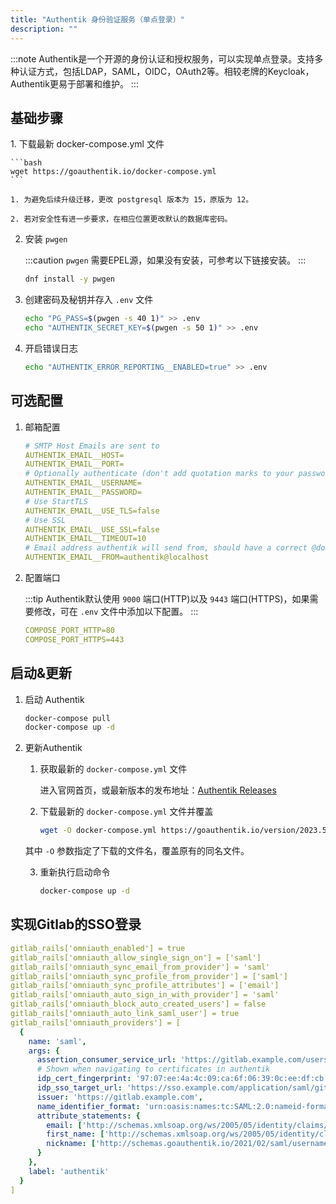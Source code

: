 ```yaml
---
title: "Authentik 身份验证服务（单点登录）"
description: ""
---
```



:::note
Authentik是一个开源的身份认证和授权服务，可以实现单点登录。支持多种认证方式，包括LDAP，SAML，OIDC，OAuth2等。相较老牌的Keycloak，Authentik更易于部署和维护。
:::

## 基础步骤

<Steps>
1. 下载最新 docker-compose.yml 文件

    ```bash
    wget https://goauthentik.io/docker-compose.yml
    ```

    1. 为避免后续升级迁移，更改 postgresql 版本为 15，原版为 12。

    2. 若对安全性有进一步要求，在相应位置更改默认的数据库密码。

2. 安装 `pwgen`

    :::caution
    `pwgen` 需要EPEL源，如果没有安装，可参考以下链接安装。
    :::

    ```bash
    dnf install -y pwgen
    ```

3. 创建密码及秘钥并存入 `.env` 文件

    ```bash
    echo "PG_PASS=$(pwgen -s 40 1)" >> .env
    echo "AUTHENTIK_SECRET_KEY=$(pwgen -s 50 1)" >> .env
    ```

4. 开启错误日志

    ```bash
    echo "AUTHENTIK_ERROR_REPORTING__ENABLED=true" >> .env
    ```
</Steps>

## 可选配置

<Steps>

1. 邮箱配置

    ```yaml
    # SMTP Host Emails are sent to
    AUTHENTIK_EMAIL__HOST=
    AUTHENTIK_EMAIL__PORT=
    # Optionally authenticate (don't add quotation marks to your password)
    AUTHENTIK_EMAIL__USERNAME=
    AUTHENTIK_EMAIL__PASSWORD=
    # Use StartTLS
    AUTHENTIK_EMAIL__USE_TLS=false
    # Use SSL
    AUTHENTIK_EMAIL__USE_SSL=false
    AUTHENTIK_EMAIL__TIMEOUT=10
    # Email address authentik will send from, should have a correct @domain
    AUTHENTIK_EMAIL__FROM=authentik@localhost
    ```

2. 配置端口

    :::tip
    Authentik默认使用 `9000` 端口(HTTP)以及 `9443` 端口(HTTPS)，如果需要修改，可在 `.env` 文件中添加以下配置。
    :::

    ```yaml
    COMPOSE_PORT_HTTP=80
    COMPOSE_PORT_HTTPS=443
    ```
</Steps>

## 启动&更新

1. 启动 Authentik

    ```bash
    docker-compose pull
    docker-compose up -d
    ```

2. 更新Authentik

    1. 获取最新的 `docker-compose.yml` 文件

        进入官网首页，或最新版本的发布地址：[Authentik Releases](https://goauthentik.io/docs/releases)

    2. 下载最新的 `docker-compose.yml` 文件并覆盖

        ```bash
        wget -O docker-compose.yml https://goauthentik.io/version/2023.5/docker-compose.yml
        ```

    其中 `-O` 参数指定了下载的文件名，覆盖原有的同名文件。

    3. 重新执行启动命令

        ```bash
        docker-compose up -d
        ```

## 实现Gitlab的SSO登录

```yaml
gitlab_rails['omniauth_enabled'] = true
gitlab_rails['omniauth_allow_single_sign_on'] = ['saml']
gitlab_rails['omniauth_sync_email_from_provider'] = 'saml'
gitlab_rails['omniauth_sync_profile_from_provider'] = ['saml']
gitlab_rails['omniauth_sync_profile_attributes'] = ['email']
gitlab_rails['omniauth_auto_sign_in_with_provider'] = 'saml'
gitlab_rails['omniauth_block_auto_created_users'] = false
gitlab_rails['omniauth_auto_link_saml_user'] = true
gitlab_rails['omniauth_providers'] = [
  {
    name: 'saml',
    args: {
      assertion_consumer_service_url: 'https://gitlab.example.com/users/auth/saml/callback',
      # Shown when navigating to certificates in authentik
      idp_cert_fingerprint: '97:07:ee:4a:4c:09:ca:6f:06:39:0c:ee:df:cb:f9:24:71:d5:6c:8f',
      idp_sso_target_url: 'https://sso.example.com/application/saml/gitlab/sso/binding/redirect/',
      issuer: 'https://gitlab.example.com',
      name_identifier_format: 'urn:oasis:names:tc:SAML:2.0:nameid-format:persistent',
      attribute_statements: {
        email: ['http://schemas.xmlsoap.org/ws/2005/05/identity/claims/emailaddress'],
        first_name: ['http://schemas.xmlsoap.org/ws/2005/05/identity/claims/name'],
        nickname: ['http://schemas.goauthentik.io/2021/02/saml/username']
      }
    },
    label: 'authentik'
  }
]
```